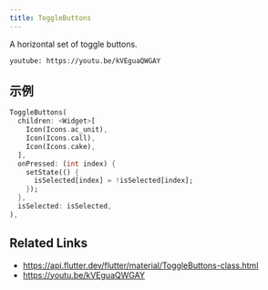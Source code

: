 ```yaml
---
title: ToggleButtons
---
```


A horizontal set of toggle buttons.

`youtube: https://youtu.be/kVEguaQWGAY`

## 示例

```dart liveslice=ToggleButtons
ToggleButtons(
  children: <Widget>[
    Icon(Icons.ac_unit),
    Icon(Icons.call),
    Icon(Icons.cake),
  ],
  onPressed: (int index) {
    setState(() {
      isSelected[index] = !isSelected[index];
    });
  },
  isSelected: isSelected,
),
```

## Related Links

- https://api.flutter.dev/flutter/material/ToggleButtons-class.html
- https://youtu.be/kVEguaQWGAY
